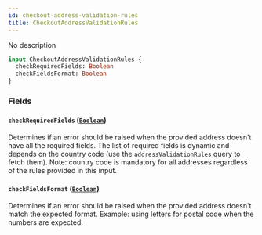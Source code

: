```yaml
---
id: checkout-address-validation-rules
title: CheckoutAddressValidationRules
---
```


No description

```graphql
input CheckoutAddressValidationRules {
  checkRequiredFields: Boolean
  checkFieldsFormat: Boolean
}
```

### Fields

#### `checkRequiredFields` ([`Boolean`](../../../developer/api-reference/scalars/boolean))

Determines if an error should be raised when the provided address doesn't have all the required fields. The list of required fields is dynamic and depends on the country code (use the `addressValidationRules` query to fetch them). Note: country code is mandatory for all addresses regardless of the rules provided in this input.

#### `checkFieldsFormat` ([`Boolean`](../../../developer/api-reference/scalars/boolean))

Determines if an error should be raised when the provided address doesn't match the expected format. Example: using letters for postal code when the numbers are expected.
